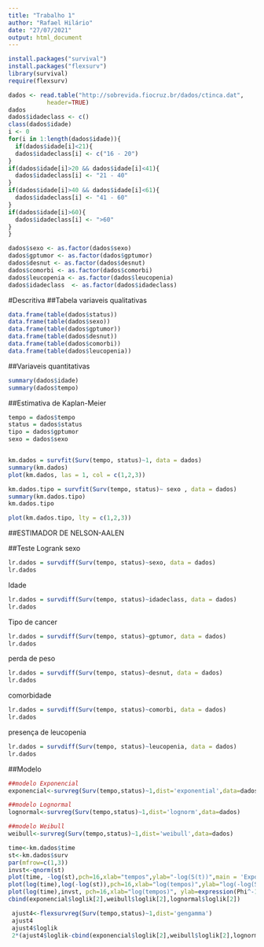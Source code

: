 ```yaml
---
title: "Trabalho 1"
author: "Rafael Hilário"
date: "27/07/2021"
output: html_document
---
```

```r
install.packages("survival")
install.packages("flexsurv")
library(survival)
require(flexsurv)
```

```r
dados <- read.table("http://sobrevida.fiocruz.br/dados/ctinca.dat",
           header=TRUE)
dados
dados$idadeclass <- c()
class(dados$idade)
i <- 0
for(i in 1:length(dados$idade)){
  if(dados$idade[i]<21){
  dados$idadeclass[i] <- c("16 - 20")
}
if(dados$idade[i]>20 && dados$idade[i]<41){
  dados$idadeclass[i] <- "21 - 40"
}
if(dados$idade[i]>40 && dados$idade[i]<61){
  dados$idadeclass[i] <- "41 - 60"
}
if(dados$idade[i]>60){
  dados$idadeclass[i] <- ">60"
}
}

dados$sexo <- as.factor(dados$sexo)
dados$gptumor <- as.factor(dados$gptumor)
dados$desnut <- as.factor(dados$desnut)
dados$comorbi <- as.factor(dados$comorbi)
dados$leucopenia <- as.factor(dados$leucopenia)
dados$idadeclass  <- as.factor(dados$idadeclass)

```
#Descritiva
##Tabela variaveis qualitativas
```r
data.frame(table(dados$status))
data.frame(table(dados$sexo))
data.frame(table(dados$gptumor))
data.frame(table(dados$desnut))
data.frame(table(dados$comorbi))
data.frame(table(dados$leucopenia))
```


##Variaveis quantitativas
```r
summary(dados$idade)
summary(dados$tempo)
```
##Estimativa de Kaplan-Meier
```r

tempo = dados$tempo
status = dados$status
tipo = dados$gptumor
sexo = dados$sexo


km.dados = survfit(Surv(tempo, status)~1, data = dados)
summary(km.dados)
plot(km.dados, las = 1, col = c(1,2,3))

km.dados.tipo = survfit(Surv(tempo, status)~ sexo , data = dados)
summary(km.dados.tipo)
km.dados.tipo

plot(km.dados.tipo, lty = c(1,2,3))
```



##ESTIMADOR DE NELSON-AALEN



##Teste Logrank
sexo
```r
lr.dados = survdiff(Surv(tempo, status)~sexo, data = dados)
lr.dados
```
Idade
```r
lr.dados = survdiff(Surv(tempo, status)~idadeclass, data = dados)
lr.dados
```
Tipo de cancer
```r

lr.dados = survdiff(Surv(tempo, status)~gptumor, data = dados)
lr.dados
```

perda de peso
```r
lr.dados = survdiff(Surv(tempo, status)~desnut, data = dados)
lr.dados
```

comorbidade
```r
lr.dados = survdiff(Surv(tempo, status)~comorbi, data = dados)
lr.dados
```

presença de leucopenia
```r
lr.dados = survdiff(Surv(tempo, status)~leucopenia, data = dados)
lr.dados
```





##Modelo
```r
##modelo Exponencial
exponencial<-survreg(Surv(tempo,status)~1,dist='exponential',data=dados)

##modelo Lognormal
lognormal<-survreg(Surv(tempo,status)~1,dist='lognorm',data=dados)

##modelo Weibull
weibull<-survreg(Surv(tempo,status)~1,dist='weibull',data=dados)

```
```r
time<-km.dados$time
st<-km.dados$surv
par(mfrow=c(1,3))
invst<-qnorm(st)
plot(time, -log(st),pch=16,xlab="tempos",ylab="-log(S(t))",main = 'Exponencial')
plot(log(time),log(-log(st)),pch=16,xlab="log(tempos)",ylab="log(-log(S(t)))",main="Weibull")
plot(log(time),invst, pch=16,xlab="log(tempos)", ylab=expression(Phi^-1 * (S(t))),main="Log-Normal")
cbind(exponencial$loglik[2],weibull$loglik[2],lognormal$loglik[2])
```
```r
 ajust4<-flexsurvreg(Surv(tempo,status)~1,dist='gengamma')
 ajust4
 ajust4$loglik
 2*(ajust4$loglik-cbind(exponencial$loglik[2],weibull$loglik[2],lognormal$loglik[2]))
```

